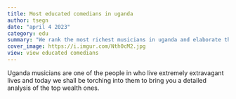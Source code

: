 ```yaml
---
title: Most educated comedians in uganda
author: tsegn
date: "april 4 2023"
category: edu
summary: "We rank the most richest musicians in uganda and elaborate their wealth in greater length"
cover_image: https://i.imgur.com/Nth0cM2.jpg
view: view educated comedians
---
```


Uganda musicians are one of the people in who live extremely extravagant lives and today we shall be torching into them to bring you a detailed analysis of the top wealth ones.
